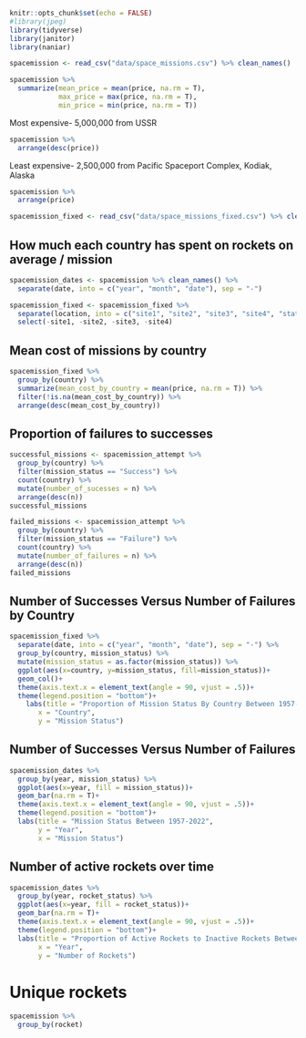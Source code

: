 ```r
knitr::opts_chunk$set(echo = FALSE)
#library(jpeg)
library(tidyverse)
library(janitor)
library(naniar)
```

```r
spacemission <- read_csv("data/space_missions.csv") %>% clean_names()
```

```r
spacemission %>%
  summarize(mean_price = mean(price, na.rm = T),
            max_price = max(price, na.rm = T),
            min_price = min(price, na.rm = T))
```
Most expensive- 5,000,000 from USSR
```r
spacemission %>%
  arrange(desc(price))
```

Least expensive- 2,500,000 from Pacific Spaceport Complex, Kodiak, Alaska
```r
spacemission %>%
  arrange(price)
```

```r
spacemission_fixed <- read_csv("data/space_missions_fixed.csv") %>% clean_names()
```

## How much each country has spent on rockets on average / mission
```r
spacemission_dates <- spacemission %>% clean_names() %>%
  separate(date, into = c("year", "month", "date"), sep = "-")
```


```r
spacemission_fixed <- spacemission_fixed %>%
  separate(location, into = c("site1", "site2", "site3", "site4", "state", "country"), extra = "drop", fill = "left", sep = ",") %>%
  select(-site1, -site2, -site3, -site4)
```

## Mean cost of missions by country
```r
spacemission_fixed %>%
  group_by(country) %>%
  summarize(mean_cost_by_country = mean(price, na.rm = T)) %>%
  filter(!is.na(mean_cost_by_country)) %>%
  arrange(desc(mean_cost_by_country))
```
## Proportion of failures to successes
```r
successful_missions <- spacemission_attempt %>%
  group_by(country) %>%
  filter(mission_status == "Success") %>%
  count(country) %>%
  mutate(number_of_sucesses = n) %>%
  arrange(desc(n))
successful_missions
```

```r
failed_missions <- spacemission_attempt %>%
  group_by(country) %>%
  filter(mission_status == "Failure") %>%
  count(country) %>%
  mutate(number_of_failures = n) %>%
  arrange(desc(n))
failed_missions
```
## Number of Successes Versus Number of Failures by Country
```r
spacemission_fixed %>%
  separate(date, into = c("year", "month", "date"), sep = "-") %>%
  group_by(country, mission_status) %>%
  mutate(mission_status = as.factor(mission_status)) %>%
  ggplot(aes(x=country, y=mission_status, fill=mission_status))+
  geom_col()+
  theme(axis.text.x = element_text(angle = 90, vjust = .5))+
  theme(legend.position = "bottom")+
    labs(title = "Proportion of Mission Status By Country Between 1957-2022",
       x = "Country",
       y = "Mission Status")
```



## Number of Successes Versus Number of Failures
```r
spacemission_dates %>%
  group_by(year, mission_status) %>%
  ggplot(aes(x=year, fill = mission_status))+
  geom_bar(na.rm = T)+
  theme(axis.text.x = element_text(angle = 90, vjust = .5))+
  theme(legend.position = "bottom")+
  labs(title = "Mission Status Between 1957-2022",
       y = "Year",
       x = "Mission Status")
```


## Number of active rockets over time
```r
spacemission_dates %>%
  group_by(year, rocket_status) %>%
  ggplot(aes(x=year, fill = rocket_status))+
  geom_bar(na.rm = T)+
  theme(axis.text.x = element_text(angle = 90, vjust = .5))+
  theme(legend.position = "bottom")+
  labs(title = "Proportion of Active Rockets to Inactive Rockets Between 1957-2022",
       x = "Year",
       y = "Number of Rockets")
```

# Unique rockets
```r
spacemission %>%
  group_by(rocket)
```


